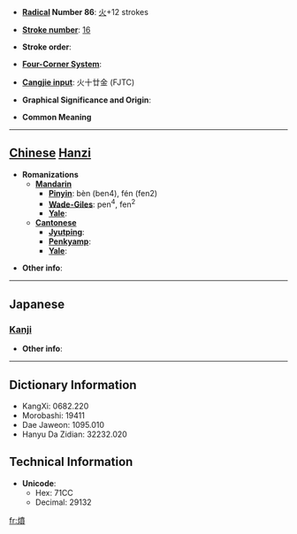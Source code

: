 * '''[[Wiktionary:Chinese radical index| Radical]] Number 86''': [[Wiktionary:Chinese radical index 火|火]]+12 strokes

* '''[[Wiktionary:Chinese total strokes index|Stroke number]]''': [[Wiktionary:Chinese total strokes index 16|16]]

* '''Stroke order''': 

* '''[[Wiktionary:Chinese four corner index|Four-Corner System]]''': 

* '''[[Wiktionary:Chinese Cangjie index|Cangjie input]]''': 火十廿金 (FJTC)

* '''Graphical Significance and Origin''': 

* '''Common Meaning'''

----

== [[Chinese]] [[Hanzi]] ==

* '''Romanizations'''
** '''[[Mandarin]]'''
*** '''[[Pinyin]]''': bèn (ben4), fén (fen2)
*** '''[[Wade-Giles]]''': pen<sup>4</sup>, fen<sup>2</sup>
*** '''[[Yale]]''': 
** '''[[Cantonese]]'''
*** '''[[Jyutping]]''':
*** '''[[Penkyamp]]''': 
*** '''[[Yale]]''': 

* '''Other info''': 

----

==Japanese==
===[[Kanji]]===
{{kanji|on readings=[[ふん]] (fun), [[ほん]] (hon), [[ふん]] (fun)|kun readings=[[たく]] (taku), [[やく]] (yaku)}}

* '''Other info''':  

----

== Dictionary Information ==

* KangXi: 0682.220
* Morobashi: 19411
* Dae Jaweon: 1095.010
* Hanyu Da Zidian: 32232.020

== Technical Information ==

* '''Unicode''':
** Hex: 71CC
** Decimal: 29132

[[fr:燌]]